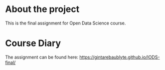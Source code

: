 # About the project

This is the final assignment for Open Data Science course.

# Course Diary

The assignment can be found here: <https://gintarebaublyte.github.io/IODS-final/>